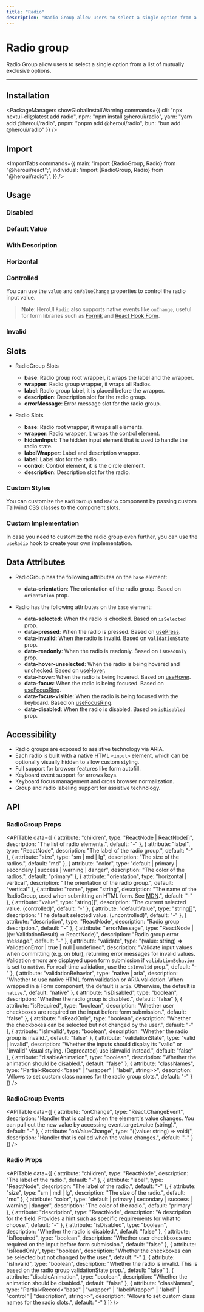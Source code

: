 ```yaml
---
title: "Radio"
description: "Radio Group allow users to select a single option from a list of mutually exclusive options"
---
```



# Radio group

Radio Group allow users to select a single option from a list of mutually exclusive options.

<ComponentLinks component="radiogroup" reactAriaHook="useRadioGroup" npm="radio" styles="radio" source="radio" />

---

<CarbonAd/>

## Installation

<PackageManagers
  showGlobalInstallWarning
  commands={{
    cli: "npx nextui-cli@latest add radio",
    npm: "npm install @heroui/radio",
    yarn: "yarn add @heroui/radio",
    pnpm: "pnpm add @heroui/radio",
    bun: "bun add @heroui/radio"
  }}
/>

## Import

<ImportTabs
  commands={{
    main: 'import {RadioGroup, Radio} from "@heroui/react";',
    individual: 'import {RadioGroup, Radio} from "@heroui/radio";',
  }}
/>

## Usage

<CodeDemo title="Usage" files={radioGroupContent.usage} />

### Disabled

<CodeDemo title="Disabled" files={radioGroupContent.disabled} />

### Default Value

<CodeDemo title="Default Value" files={radioGroupContent.defaultValue} />

### With Description

<CodeDemo title="With Description" files={radioGroupContent.withDescription} />

### Horizontal

<CodeDemo title="Horizontal" files={radioGroupContent.horizontal} />

### Controlled

You can use the `value` and `onValueChange` properties to control the radio input value.

<CodeDemo title="Controlled" files={radioGroupContent.controlled} />

> **Note**: HeroUI `Radio` also supports native events like `onChange`, useful for form libraries
> such as [Formik](https://formik.org/) and [React Hook Form](https://react-hook-form.com/).

### Invalid

<CodeDemo title="Invalid" files={radioGroupContent.invalid} />

## Slots

- RadioGroup Slots

  - **base**: Radio group root wrapper, it wraps the label and the wrapper.
  - **wrapper**: Radio group wrapper, it wraps all Radios.
  - **label**: Radio group label, it is placed before the wrapper.
  - **description**: Description slot for the radio group.
  - **errorMessage**: Error message slot for the radio group.

- Radio Slots
  - **base**: Radio root wrapper, it wraps all elements.
  - **wrapper**: Radio wrapper, it wraps the control element.
  - **hiddenInput**: The hidden input element that is used to handle the radio state.
  - **labelWrapper**: Label and description wrapper.
  - **label**: Label slot for the radio.
  - **control**: Control element, it is the circle element.
  - **description**: Description slot for the radio.

### Custom Styles

You can customize the `RadioGroup` and `Radio` component by passing custom Tailwind CSS classes to the component slots.

<CodeDemo title="Custom Styles" files={radioGroupContent.customStyles} />

### Custom Implementation

In case you need to customize the radio group even further, you can use the `useRadio` hook to create your own implementation.

<CodeDemo title="Custom Implementation" files={radioGroupContent.customImpl} />

<Spacer y={4} />

## Data Attributes

- RadioGroup has the following attributes on the `base` element:

  - **data-orientation**:
    The orientation of the radio group. Based on `orientation` prop.

- Radio has the following attributes on the `base` element:

  - **data-selected**:
    When the radio is checked. Based on `isSelected` prop.
  - **data-pressed**:
    When the radio is pressed. Based on [usePress](https://react-spectrum.adobe.com/react-aria/usePress.html).
  - **data-invalid**:
    When the radio is invalid. Based on `validationState` prop.
  - **data-readonly**:
    When the radio is readonly. Based on `isReadOnly` prop.
  - **data-hover-unselected**:
    When the radio is being hovered and unchecked. Based on [useHover](https://react-spectrum.adobe.com/react-aria/useHover.html).
  - **data-hover**:
    When the radio is being hovered. Based on [useHover](https://react-spectrum.adobe.com/react-aria/useHover.html).
  - **data-focus**:
    When the radio is being focused. Based on [useFocusRing](https://react-spectrum.adobe.com/react-aria/useFocusRing.html).
  - **data-focus-visible**:
    When the radio is being focused with the keyboard. Based on [useFocusRing](https://react-spectrum.adobe.com/react-aria/useFocusRing.html).
  - **data-disabled**:
    When the radio is disabled. Based on `isDisabled` prop.

<Spacer y={4} />

## Accessibility

- Radio groups are exposed to assistive technology via ARIA.
- Each radio is built with a native HTML `<input>` element, which can be optionally visually hidden to allow custom styling.
- Full support for browser features like form autofill.
- Keyboard event support for arrows keys.
- Keyboard focus management and cross browser normalization.
- Group and radio labeling support for assistive technology.

<Spacer y={4} />

## API

### RadioGroup Props

<APITable
  data={[
    {
      attribute: "children",
      type: "ReactNode | ReactNode[]", 
      description: "The list of radio elements.",
      default: "-"
    },
    {
      attribute: "label",
      type: "ReactNode",
      description: "The label of the radio group.",
      default: "-"
    },
    {
      attribute: "size", 
      type: "sm | md | lg",
      description: "The size of the radios.",
      default: "md"
    },
    {
      attribute: "color",
      type: "default | primary | secondary | success | warning | danger",
      description: "The color of the radios.",
      default: "primary"
    },
    {
      attribute: "orientation",
      type: "horizontal | vertical",
      description: "The orientation of the radio group.",
      default: "vertical"
    },
    {
      attribute: "name",
      type: "string",
      description: "The name of the RadioGroup, used when submitting an HTML form. See [MDN](https://developer.mozilla.org/en-US/docs/Web/HTML/Element/input#name_and_radio_buttons).",
      default: "-"
    },
    {
      attribute: "value",
      type: "string[]",
      description: "The current selected value. (controlled)",
      default: "-"
    },
    {
      attribute: "defaultValue",
      type: "string[]", 
      description: "The default selected value. (uncontrolled)",
      default: "-"
    },
    {
      attribute: "description",
      type: "ReactNode",
      description: "Radio group description.",
      default: "-"
    },
    {
      attribute: "errorMessage",
      type: "ReactNode | ((v: ValidationResult) => ReactNode)",
      description: "Radio group error message.",
      default: "-"
    },
    {
      attribute: "validate",
      type: "(value: string) => ValidationError | true | null | undefined",
      description: "Validate input values when committing (e.g. on blur), returning error messages for invalid values. Validation errors are displayed upon form submission if `validationBehavior` is set to `native`. For real-time validation, use the `isInvalid` prop.",
      default: "-"
    },
    {
      attribute: "validationBehavior",
      type: "native | aria",
      description: "Whether to use native HTML form validation or ARIA validation. When wrapped in a Form component, the default is `aria`. Otherwise, the default is `native`.",
      default: "native"
    },
    {
      attribute: "isDisabled",
      type: "boolean",
      description: "Whether the radio group is disabled.",
      default: "false"
    },
    {
      attribute: "isRequired",
      type: "boolean", 
      description: "Whether user checkboxes are required on the input before form submission.",
      default: "false"
    },
    {
      attribute: "isReadOnly",
      type: "boolean",
      description: "Whether the checkboxes can be selected but not changed by the user.",
      default: "-"
    },
    {
      attribute: "isInvalid",
      type: "boolean",
      description: "Whether the radio group is invalid.",
      default: "false"
    },
    {
      attribute: "validationState",
      type: "valid | invalid",
      description: "Whether the inputs should display its \"valid\" or \"invalid\" visual styling. (Deprecated) use isInvalid instead.",
      default: "false"
    },
    {
      attribute: "disableAnimation",
      type: "boolean",
      description: "Whether the animation should be disabled.",
      default: "false"
    },
    {
      attribute: "classNames",
      type: "Partial<Record<\"base\" | \"wrapper\" | \"label\", string>>",
      description: "Allows to set custom class names for the radio group slots.",
      default: "-"
    }
  ]}
/>

### RadioGroup Events

<APITable
  data={[
    {
      attribute: "onChange",
      type: "React.ChangeEvent<HTMLInputElement>",
      description: "Handler that is called when the element's value changes. You can pull out the new value by accessing event.target.value (string).",
      default: "-"
    },
    {
      attribute: "onValueChange",
      type: "((value: string) => void)",
      description: "Handler that is called when the value changes.",
      default: "-"
    }
  ]}
/>

### Radio Props

<APITable
  data={[
    {
      attribute: "children",
      type: "ReactNode",
      description: "The label of the radio.",
      default: "-"
    },
    {
      attribute: "label",
      type: "ReactNode",
      description: "The label of the radio.",
      default: "-"
    },
    {
      attribute: "size",
      type: "sm | md | lg",
      description: "The size of the radio.",
      default: "md"
    },
    {
      attribute: "color",
      type: "default | primary | secondary | success | warning | danger",
      description: "The color of the radio.",
      default: "primary"
    },
    {
      attribute: "description",
      type: "ReactNode",
      description: "A description for the field. Provides a hint such as specific requirements for what to choose.",
      default: "-"
    },
    {
      attribute: "isDisabled",
      type: "boolean",
      description: "Whether the radio is disabled.",
      default: "false"
    },
    {
      attribute: "isRequired",
      type: "boolean",
      description: "Whether user checkboxes are required on the input before form submission.",
      default: "false"
    },
    {
      attribute: "isReadOnly",
      type: "boolean",
      description: "Whether the checkboxes can be selected but not changed by the user.",
      default: "-"
    },
    {
      attribute: "isInvalid",
      type: "boolean",
      description: "Whether the radio is invalid. This is based on the radio group validationState prop.",
      default: "false"
    },
    {
      attribute: "disableAnimation",
      type: "boolean",
      description: "Whether the animation should be disabled.",
      default: "false"
    },
    {
      attribute: "classNames",
      type: "Partial<Record<\"base\" | \"wrapper\" | \"labelWrapper\" | \"label\" | \"control\" | \"description\", string>>",
      description: "Allows to set custom class names for the radio slots.",
      default: "-"
    }
  ]}
/>
